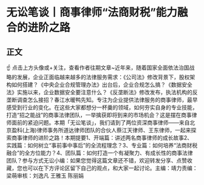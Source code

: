 # 无讼笔谈丨商事律师“法商财税”能力融合的进阶之路
## 正文
☝ 点击上方头像或+关注，查看作者往期文章~近年来，随着国家全面依法治国战略的发展，企业正面临越来越多的法律服务需求：《公司法》修改背景下，股权架构如何搭建？《中央企业合规管理办法》出台后，企业合规怎么搞？《数据安全法》实施以来，企业数据安全要注意什么？《反垄断法》修改发布，执法机构的反垄断调查怎么接招？春江水暖鸭先知。专注为企业提供法律服务的商事律师，最早感受到行业的变化。在这些大家都想分一杯羹的领域，如何夯实自身的专业技能，打造“招之能战”的商事法律团队，一举擒获即将到来的市场机会？这是摆在商事律师面前的紧迫问题。本期「无讼笔谈」，我们请到了两位资深商事律师——来自北京盈科(上海)律师事务所道达律师团队的合伙人蔡江天律师、王东律师，一起来探索商事律师的进阶之路！本期提要1、开端篇：讲述两名商事律师的成长故事2、实践篇：如何树立“事前事中事后”的全流程理念？3、专业篇：如何培养“法商财税融合”的全方位能力？4、团队篇：如何打造一个有凝聚力、有成长性的商事法律团队？参与方式无讼小编：如果您觉得这篇文章还不错，欢迎转发分享、点赞收藏，您也可以在下方评论区留下自己的观点，和大家一起讨论。主编：靖力责编：梁萌审核：刘逸凡 王雅玉 陈丽娟